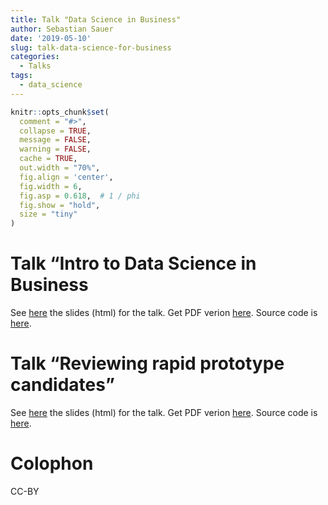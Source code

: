 ```yaml
---
title: Talk "Data Science in Business"
author: Sebastian Sauer
date: '2019-05-10'
slug: talk-data-science-for-business
categories:
  - Talks
tags:
  - data_science
---
```




```r
knitr::opts_chunk$set(
  comment = "#>",
  collapse = TRUE,
  message = FALSE,
  warning = FALSE,
  cache = TRUE,
  out.width = "70%",
  fig.align = 'center',
  fig.width = 6,
  fig.asp = 0.618,  # 1 / phi
  fig.show = "hold",
  size = "tiny"
)
```


# Talk "Intro to Data Science in Business

See [here](https://data-se.netlify.com/slides/data-science-business/intro-data-science-talk-2019-05-14.html) the slides (html) for the talk. Get PDF verion [here](https://data-se.netlify.com/slides/data-science-business/intro-data-science-talk-2019-05-14.pdf). Source code is [here](https://data-se.netlify.com/slides/data-science-business/intro-data-science-talk-2019-05-14.Rmd).



# Talk "Reviewing rapid prototype candidates"

See [here](https://data-se.netlify.com/slides/data-science-business/prototype-candidates-2019-05-14.html) the slides (html) for the talk. Get PDF verion [here](https://data-se.netlify.com/slides/data-science-business/prototype-candidates-2019-05-14.pdf). Source code is [here](https://data-se.netlify.com/slides/data-science-business/prototype-candidates-2019-05-14.Rmd).



# Colophon

CC-BY


